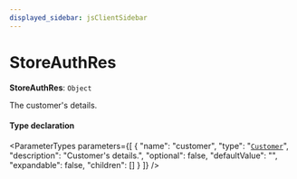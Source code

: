 ```yaml
---
displayed_sidebar: jsClientSidebar
---
```



# StoreAuthRes

 **StoreAuthRes**: `Object`

The customer's details.

#### Type declaration

<ParameterTypes parameters={[
  {
    "name": "customer",
    "type": "[`Customer`](../classes/internal.Customer.mdx)",
    "description": "Customer's details.",
    "optional": false,
    "defaultValue": "",
    "expandable": false,
    "children": []
  }
]} />

